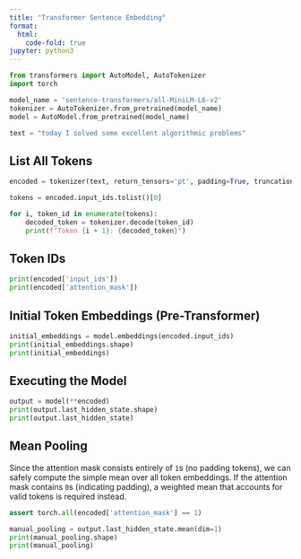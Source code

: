 ```yaml
---
title: "Transformer Sentence Embedding"
format:
  html:
    code-fold: true
jupyter: python3
---
```


```python
from transformers import AutoModel, AutoTokenizer
import torch
```

```python
model_name = 'sentence-transformers/all-MiniLM-L6-v2'
tokenizer = AutoTokenizer.from_pretrained(model_name)
model = AutoModel.from_pretrained(model_name)

text = "today I solved some excellent algorithmic problems"
```

## List All Tokens

```python
encoded = tokenizer(text, return_tensors='pt', padding=True, truncation=True)

tokens = encoded.input_ids.tolist()[0]

for i, token_id in enumerate(tokens):
    decoded_token = tokenizer.decode(token_id)
    print(f"Token {i + 1}: {decoded_token}")
```

## Token IDs

```python
print(encoded['input_ids'])
print(encoded['attention_mask'])
```

## Initial Token Embeddings (Pre-Transformer)

```python
initial_embeddings = model.embeddings(encoded.input_ids)
print(initial_embeddings.shape)
print(initial_embeddings)
```

## Executing the Model

```python
output = model(**encoded)
print(output.last_hidden_state.shape)
print(output.last_hidden_state)
```

## Mean Pooling

Since the attention mask consists entirely of `1`s (no padding tokens),
we can safely compute the simple mean over all token embeddings.
If the attention mask contains `0`s (indicating padding),
a weighted mean that accounts for valid tokens is required instead.

```python
assert torch.all(encoded['attention_mask'] == 1)
```

```python
manual_pooling = output.last_hidden_state.mean(dim=1)
print(manual_pooling.shape)
print(manual_pooling)
```


